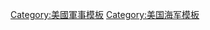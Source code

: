 {{Military navigation
| style = wide
| state = {{{state<includeonly>|autocollapse</includeonly>}}}
| name = 美国海军
| bodyclass = hlist
| title = {{flagicon image|Flag of the United States Navy (unofficial proportions).svg}} [[美国海军]] {{flagicon image|Naval jack of the United States (2002–2019).svg}}
|above =
* '''{{Icon|Portal}} [[门户网站: 美国海军]] '''
* '''  {{Icon|Category}} [[:分类: 美国海军]]'''
| image = [[Image:Seal of the United States Department of the Navy.svg|80px|link=|alt=]]
| group1 = 领导人
| list1  =
* [[美国海军部|海军部长]]
* [[海军部副部长]]
* [[海军作战部长]]
* [[海军作战部副部长]]
* [[海军总军士长]]
* [[美国海军四星上将列表|海军四星上将]]
* [[:en:United States House Armed Services Subcommittee on Seapower and Projection Forces|众议院军事委员会海权和规划力量]]
* [[:en:United States Senate Armed Services Subcommittee on Seapower|海上力量小组委员会]]

| group2 = [[美国海军体系|体系]]
| list2  =
* [[美国海军|海军]]
* [[美国海军储备|海军储备]]
* [[海军舰队]]
* [[海军远征作战指挥|远征作战指挥]]
* [[美国商船|商船]]<BR>{{Navbox subgroup
 | groupstyle = {{WPMILHIST Infobox style|nav_box_label}}
 | group1 = <center>作战部队</center>
 | list1  =
* [[美国海军舰队司令部|舰队司令部]]
* [[美国太平洋舰队|太平洋舰队]]
* [[美国欧洲海军部队|欧洲海军部队]]
* [[美国海军中央司令部|海军中央司令部]]
* [[美国海军南方司令部|海军南方司令部]]
* [[美国海军特种作战司令部|海军特种作战司令部]]
* [[美国海军储备|海军后备部队]]
* [[作战测试和评估力量]]
* [[海军网络战术司令部]]
* [[海上补给司令部]]

 | group2 = <center>海岸机构</center>
 | list2 =
* [[海军海上系统司令部]]
* [[美國海軍航空系統司令部|海军航空系统司令部]]
* [[美國海军设施工程系統司令部|海军设施工程系統司令部]]
* [[美國海軍補給系統司令部|海军补给系统司令部]]
* [[空间和海战系统司令部]]
* [[美國艦隊網絡司令部|舰队网络司令部]]
* [[美国海军学院|海军学院]]
* [[美國海軍教育與訓練司令部|海军教育与训练司令部]]
* [[美國海军气象和海洋科学司令部|海军气象和海洋科学司令部]]
* [[美国海军情报局|海军情报局]]
* [[海军打击和空中作战中心]]
* [[海军法务司令部]]
* [[美国海军观测所|海军观测所]]
* [[海军职业安全与健康局]]
* [[海军人事局]]
* [[海军军医局]]

 | group3 = 舰队
 | list3  =
* [[美国第三舰队|第三舰队]]
* [[美国第四舰队|第四舰队]]
* [[美国第五舰队|第五舰队]]
* [[美国第六舰队|第六舰队]]
* [[美国第七舰队|第七舰队]]
* [[美國第十艦隊|第十舰队]]

 | group4 = 结构
 | list4  =
* [[五角大楼]]
* [[美国海军机构列表|机构]]
* [[:en:List of United States Navy aircraft wings|飞行大队]]
* [[:en:List of United States Navy aircraft squadrons|飞行中队]]
* [[航母战斗群]]
* [[:en:List of United States Navy installations|军事基地]]
* [[美国海军观测所|海军观测所]]
* [[主射基地]]

 | group5 = [[美国海军舰艇列表|舰艇]]
 | list5 =
* [[:en:List of United States Navy ships: A–B|A–B]]
* [[:en:List of United States Navy ships: C|C]]
* [[:en:List of United States Navy ships: D–F|D–F]]
* [[:en:List of United States Navy ships: G–H|G–H]]
* [[:en:List of United States Navy ships: I–K|I–K]]
* [[:en:List of United States Navy ships: L|L]]
* [[:en:List of United States Navy ships: M|M]]
* [[:en:List of United States Navy ships: N–O|N–O]]
* [[:en:List of United States Navy ships: P|P]]
* [[:en:List of United States Navy ships: Q–R|Q–R]]
* [[:en:List of United States Navy ships: S|S]]
* [[:en:List of United States Navy ships: T–V|T–V]]
* [[:en:List of United States Navy ships: W–Z|W–Z]]

* [[美国海军航空母舰列表|航空母舰]]
* [[美国海军飞艇列表|飞艇]]
* [[美国海军两栖作战舰艇列表|两栖作战舰艇]]
* [[:en:List of auxiliaries of the United States Navy|辅助设备]]
* [[美国海军战列舰列表|战列舰]]
* [[美國戰列巡洋艦列表|戰鬥巡洋艦]]
* [[美国海军巡洋舰列表|巡洋舰]]
* [[美國海軍驅逐艦列表|驅逐艦]]
* [[美国海军护航驱逐巡洋舰列表|护航驱逐舰]]
* [[美国海军护航航空母舰列表|护航航空母舰]]
* [[美国海军巡防艦列表|巡防艦]]
* [[美国海军扫雷舰列表|扫雷舰]]
* [[:en:List of monitors of the United States Navy|浅水重炮舰]]
* [[美国海军巡逻艇列表|巡逻艇]]
* [[:en:List of sailing frigates of the United States Navy|帆船护卫舰]]
* [[:en:List of steam frigates of the United States Navy|蒸汽护卫舰]]
* [[:en:List of steam gunboats of the United States Navy|蒸汽炮艇]]
* [[:en:List of ships of the line of the United States Navy|风帆战列舰]]
* [[:en:List of sloops of war of the United States Navy|单桅战船]]
* [[美國海軍潛艇級別列表|潜艇]]
* [[:en:List of torpedo boats of the United States Navy|鱼雷艇]]
}}

| group4 = <center>人员&培训</center>
| list4 =
; [[:en:List of United States Navy people|军人]]
; 军官
: [[美国海军军官军衔|军官军衔]]
: [[:en:List of Naval Officer Designators|代码]]
; 参军
: [[:en:List of United States Navy enlisted rates|入伍标志]]
: [[:en:List of United States Navy ratings|等级]]
: [[:en:Navy Enlisted Classification|分级]]

; 人事部门
: [[:en:United States Navy Chaplain Corps|牧师团]] ([[:en:Chief of Chaplains of the United States Navy|牧师长]])
: [[:en:United States Navy EOD|海军械弹处理小组]]
: [[:en:Medical Corps (United States Navy)|医疗队]]
: [[:en:United States Navy Dental Corps|牙科兵团]]
: [[:en:United States Navy Nurse Corps|护士队]]
: [[:en:Navy Medical Service Corps|医疗服务队]]
: [[:en:Navy Supply Corps (United States)|后勤兵团]]
: [[:en:Civil Engineer Corps|土木工程师兵团]]
: [[:en:Judge Advocate General's Corps, U.S. Navy|海军执法署]] (JAG)
: [[美國海軍犯罪調查局|海军罪案调查处(NCIS)]]
: [[:en:Boatswain's mate (United States Navy)|副水手长]]
: [[:en:Hospital corpsman|医院看护]]
: [[:en:United States Naval Aviator|海军飞行员]]
: [[海豹部隊]]
: [[海蜂队]]
: [[特种作战小艇队|SWCCs]]
: [[:en:Hispanics in the United States Navy|西班牙裔水手]]<br>'''''训练:''''' [[:en:Recruit Training Command, Great Lakes, Illinois|新兵训练]]
: [[美国海军学院]]
: [[:en:Officer Candidate School (United States Navy)|候补军官学校]]
: [[STA-21]]
: [[:en:Naval Reserve Officers Training Corps|海军后备军官训练团(NROTC)]]
: [[美國海軍潛艇學校|NSS]]
: [[美國水兵潛艇學校|BESS]]
: [[:en:Battle Force Tactical Training|BFTT]]
: [[:en:Center For Naval Aviation Technical Training Unit Keesler|CNATT]]
: [[:en:Composite Training Unit Exercise|COMPTUEX]]
: [[:en:Naval Air Warfare Center Training Systems Division|NAWCTSD]]
: [[:en:Authoring Instructional Materials|AIM]]
: [[:en:United States Navy Chaplain Corps#Naval Chaplaincy School and Center|海军牧师学校]]
: [[海军医院兵学校]]
: [[美國海軍司法學校|海軍司法學校]]
: [[海军研究生院]]
: [[海军音乐学校]]
: [[美国海军老兵学院|海军老兵学院]]
: [[:en:Navy Supply Corps School (Athens, Georgia)|海军军需兵学校]]
: [[海军战争学院]]
: [[核能学校]]
: [[:en:Joint Maritime Training Center|JMTC]]
: [[美國海軍戰鬥機武器學校|TOPGUN]]
: [[:en:United States Naval Test Pilot School|USNTPS]]
: [[:en:Uniformed Services University of the Health Sciences|卫生科学军服服务大学]]

| group5 = [[:en:Equipment of the United States Navy|设备]]
| list5 =
* [[美国海军制服|军服]]
* [[:en:Military awards of the United States Department of the Navy|军事奖项]]
* [[:en:Badges of the United States Navy|徽章]]
* [[:en:List of current ships of the United States Navy|现役舰队]]
* [[:en:United States Navy reserve fleets|后备舰队]]
* [[美国海军飞机列表|飞机]]
* [[:en:List of United States Navy weapons|武器]]
* [[:en:United States naval reactors|海军反应堆]]

| group6 = <center>历史<br>&<br>传统</center>
| list6 =
* [[美国海军历史|历史]]
* [[起锚歌]]
* [[美国海军蓝天使特技飞行队]]
* {{tsl|en|Continental Navy|大陆海军}}
* [[美国军舰旗|军舰旗]]
* [[海军音乐节目|舰队乐队]]
* [[海军周]]
* [[美国舰艏旗|舰艏旗]]
* [[Line-crossing ceremony]]
* [[美国海军国家博物馆|国家博物馆]]
* [[美国海军乐队|海军乐队]]
* [[美国海军军旗|海军旗]]
* [[:en:Eternal Father, Strong to Save|海军圣歌]]
* [[美国海军纪念馆|海军纪念馆]]
* [[:en:Service number (United States Navy)|海军服务号码]]
* [[水手信条]]
* 舰船[[服役]]
* 舰船[[退役]]
* [[憲法號護衛艦 (IX 21)|宪法号]]
* [[Wetting-down]]

}}<noinclude>
{{collapsible option}}

[[Category:美國軍事模板]]
[[Category:美国海军模板]]
</noinclude>